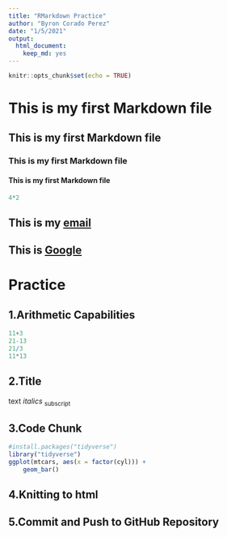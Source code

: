 ```yaml
---
title: "RMarkdown Practice"
author: "Byron Corado Perez"
date: "1/5/2021"
output: 
  html_document: 
    keep_md: yes
---
```


```r
knitr::opts_chunk$set(echo = TRUE)
```
# This is my first Markdown file
## This is my first Markdown file
### This is my first Markdown file
#### This is my first Markdown file
```r
4*2
```

## This is my [email](mailto:bacperez@ucdavis.edu)
## This is [Google](https://www.google.com/)

# Practice
## 1.Arithmetic Capabilities
```r
11+3
21-13
21/3
11*13
```


## 2.Title

text
*italics*
~subscript~


## 3.Code Chunk
```r
#install.packages("tidyverse")
library("tidyverse")
ggplot(mtcars, aes(x = factor(cyl))) +
    geom_bar()
```


## 4.Knitting to html


## 5.Commit and Push to GitHub Repository

